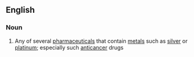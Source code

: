 ==English==

===Noun===
{{en-noun}}

# {{context|pharmacology}} Any of several [[pharmaceutical]]s that contain [[metal]]s such as [[silver]] or [[platinum]]; especially such [[anticancer]] drugs